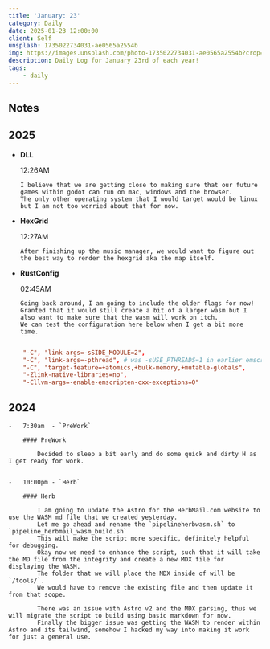 ```yaml
---
title: 'January: 23'
category: Daily
date: 2025-01-23 12:00:00
client: Self
unsplash: 1735022734031-ae0565a2554b
img: https://images.unsplash.com/photo-1735022734031-ae0565a2554b?crop=entropy&cs=srgb&fm=jpg&ixid=MnwzNjM5Nzd8MHwxfHJhbmRvbXx8fHx8fHx8fDE2ODE3NDg2ODY&ixlib=rb-4.0.3&q=85
description: Daily Log for January 23rd of each year!
tags:
    - daily
---
```


## Notes

## 2025

-   **DLL**

    12:26AM

        I believe that we are getting close to making sure that our future games within godot can run on mac, windows and the browser.
        The only other operating system that I would target would be linux but I am not too worried about that for now.

-   **HexGrid**

    12:27AM

        After finishing up the music manager, we would want to figure out the best way to render the hexgrid aka the map itself.
        

-   **RustConfig**

    02:45AM

        Going back around, I am going to include the older flags for now!
        Granted that it would still create a bit of a larger wasm but I also want to make sure that the wasm will work on itch.
        We can test the configuration here below when I get a bit more time.

```toml

    "-C", "link-args=-sSIDE_MODULE=2",
    "-C", "link-args=-pthread", # was -sUSE_PTHREADS=1 in earlier emscripten versions
    "-C", "target-feature=+atomics,+bulk-memory,+mutable-globals",
    "-Zlink-native-libraries=no",
    "-Cllvm-args=-enable-emscripten-cxx-exceptions=0"

```

## 2024

    -   7:30am  - `PreWork`

        #### PreWork
        
            Decided to sleep a bit early and do some quick and dirty H as I get ready for work.
            
                    
    -   10:00pm - `Herb`

        #### Herb

            I am going to update the Astro for the HerbMail.com website to use the WASM md file that we created yesterday.
            Let me go ahead and rename the `pipelineherbwasm.sh` to `pipeline_herbmail_wasm_build.sh`
            This will make the script more specific, definitely helpful for debugging.  
            Okay now we need to enhance the script, such that it will take the MD file from the integrity and create a new MDX file for displaying the WASM.
            The folder that we will place the MDX inside of will be `/tools/`. 
            We would have to remove the existing file and then update it from that scope.

            There was an issue with Astro v2 and the MDX parsing, thus we will migrate the script to build using basic markdown for now.
            Finally the bigger issue was getting the WASM to render within Astro and its tailwind, somehow I hacked my way into making it work for just a general use.
